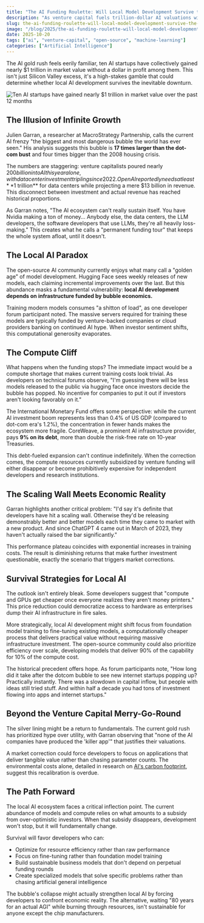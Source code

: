 ```yaml
---
title: "The AI Funding Roulette: Will Local Model Development Survive the Coming Crash?"
description: "As venture capital fuels trillion-dollar AI valuations without profits, local and open-source models face an existential threat when the bubble bursts."
slug: the-ai-funding-roulette-will-local-model-development-survive-the-coming-crash
image: "/blog/2025/the-ai-funding-roulette-will-local-model-development-survive-the-coming-crash.jpg"
date: 2025-10-20
tags: ["ai", "venture-capital", "open-source", "machine-learning"]
categories: ["Artificial Intelligence"]
---
```


The AI gold rush feels eerily familiar, ten AI startups have collectively gained nearly $1 trillion in market value without a dollar in profit among them. This isn't just Silicon Valley excess, it's a high-stakes gamble that could determine whether local AI development survives the inevitable downturn.

![Ten AI startups have gained nearly $1 trillion in market value over the past 12 months](/blog/2025/ten-ai-startups-have-gained-nearly-dollar1-trillion-in-market-value-over-the-past-12-months.webp)

## The Illusion of Infinite Growth

Julien Garran, a researcher at MacroStrategy Partnership, calls the current AI frenzy "the biggest and most dangerous bubble the world has ever seen." His analysis suggests this bubble is **17 times larger than the dot-com bust** and four times bigger than the 2008 housing crisis. 

The numbers are staggering: venture capitalists poured nearly $200 billion into AI this year alone, with data center investment tripling since 2022. OpenAI reportedly needs at least **$1 trillion** for data centers while projecting a mere $13 billion in revenue. This disconnect between investment and actual revenue has reached historical proportions.

As Garran notes, "The AI ecosystem can't really sustain itself. You have Nvidia making a ton of money... Anybody else, the data centers, the LLM developers, the software developers that use LLMs, they're all heavily loss-making." This creates what he calls a "permanent funding tour" that keeps the whole system afloat, until it doesn't.

## The Local AI Paradox

The open-source AI community currently enjoys what many call a "golden age" of model development. Hugging Face sees weekly releases of new models, each claiming incremental improvements over the last. But this abundance masks a fundamental vulnerability: **local AI development depends on infrastructure funded by bubble economics.**

Training modern models consumes "a shitton of load", as one developer forum participant noted. The massive servers required for training these models are typically funded by venture-backed companies or cloud providers banking on continued AI hype. When investor sentiment shifts, this computational generosity evaporates.


## The Compute Cliff

What happens when the funding stops? The immediate impact would be a compute shortage that makes current training costs look trivial. As developers on technical forums observe, "I'm guessing there will be less models released to the public via hugging face once investors decide the bubble has popped. No incentive for companies to put it out if investors aren't looking favorably on it."

The International Monetary Fund offers some perspective: while the current AI investment boom represents less than 0.4% of US GDP (compared to dot-com era's 1.2%), the concentration in fewer hands makes the ecosystem more fragile. CoreWeave, a prominent AI infrastructure provider, pays **9% on its debt**, more than double the risk-free rate on 10-year Treasuries.

This debt-fueled expansion can't continue indefinitely. When the correction comes, the compute resources currently subsidized by venture funding will either disappear or become prohibitively expensive for independent developers and research institutions.

## The Scaling Wall Meets Economic Reality

Garran highlights another critical problem: "I'd say it's definite that developers have hit a scaling wall. Otherwise they'd be releasing demonstrably better and better models each time they came to market with a new product. And since ChatGPT 4 came out in March of 2023, they haven't actually raised the bar significantly."


This performance plateau coincides with exponential increases in training costs. The result is diminishing returns that make further investment questionable, exactly the scenario that triggers market corrections.

## Survival Strategies for Local AI

The outlook isn't entirely bleak. Some developers suggest that "compute and GPUs get cheaper once everyone realizes they aren't money printers." This price reduction could democratize access to hardware as enterprises dump their AI infrastructure in fire sales.

More strategically, local AI development might shift focus from foundation model training to fine-tuning existing models, a computationally cheaper process that delivers practical value without requiring massive infrastructure investment. The open-source community could also prioritize efficiency over scale, developing models that deliver 90% of the capability for 10% of the compute cost.

The historical precedent offers hope. As forum participants note, "How long did it take after the dotcom bubble to see new internet startups popping up? Practically instantly. There was a slowdown in capital inflow, but people with ideas still tried stuff. And within half a decade you had tons of investment flowing into apps and internet startups."

## Beyond the Venture Capital Merry-Go-Round

The silver lining might be a return to fundamentals. The current gold rush has prioritized hype over utility, with Garran observing that "none of the AI companies have produced the 'killer app'" that justifies their valuations.


A market correction could force developers to focus on applications that deliver tangible value rather than chasing parameter counts. The environmental costs alone, detailed in research on [AI's carbon footprint](https://link.springer.com/article/10.1186/s12302-025-01153-2), suggest this recalibration is overdue.

## The Path Forward

The local AI ecosystem faces a critical inflection point. The current abundance of models and compute relies on what amounts to a subsidy from over-optimistic investors. When that subsidy disappears, development won't stop, but it will fundamentally change.

Survival will favor developers who can:
- Optimize for resource efficiency rather than raw performance
- Focus on fine-tuning rather than foundation model training  
- Build sustainable business models that don't depend on perpetual funding rounds
- Create specialized models that solve specific problems rather than chasing artificial general intelligence

The bubble's collapse might actually strengthen local AI by forcing developers to confront economic reality. The alternative, waiting "80 years for an actual AGI" while burning through resources, isn't sustainable for anyone except the chip manufacturers.
